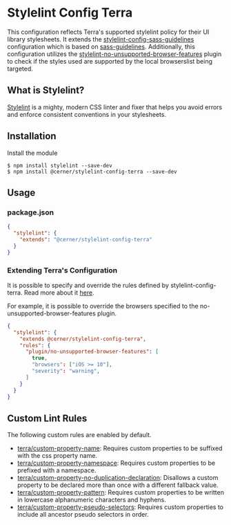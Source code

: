 
<Badge />

# Stylelint Config Terra

This configuration reflects Terra's supported stylelint policy for their UI library stylesheets. It extends the  [stylelint-config-sass-guidelines](https://github.com/bjankord/stylelint-config-sass-guidelines) configuration which is based on [sass-guidelines](https://sass-guidelin.es/). Additionally, this configuration utilizes the [stylelint-no-unsupported-browser-features](https://github.com/ismay/stylelint-no-unsupported-browser-features) plugin to check if the styles used are supported by the local browserslist being targeted.

## What is Stylelint?

[Stylelint](https://stylelint.io/) is a mighty, modern CSS linter and fixer that helps you avoid errors and enforce consistent conventions in your stylesheets.

## Installation

Install the module

```shell
$ npm install stylelint --save-dev
$ npm install @cerner/stylelint-config-terra --save-dev
```

## Usage

### package.json

```json
{
  "stylelint": {
    "extends": "@cerner/stylelint-config-terra"
  }
}
```

### Extending Terra's Configuration

It is possible to specify and override the rules defined by stylelint-config-terra. Read more about it [here](https://stylelint.io/user-guide/configuration/#extends).

For example, it is possible to override the browsers specified to the no-unsupported-browser-features plugin.

```json
{
  "stylelint": {
    "extends @cerner/stylelint-config-terra",
    "rules": {
      "plugin/no-unsupported-browser-features": [
        true,
        "browsers": ["iOS >= 10"],
        "severity": "warning",
      ]
    }
  }
}
```

## Custom Lint Rules

The following custom rules are enabled by default.

* [terra/custom-property-name](/dev_tools/terra-toolkit-docs/stylelint-config-terra/custom-rules/custom-property-name): Requires custom properties to be suffixed with the css property name.
* [terra/custom-property-namespace](/dev_tools/terra-toolkit-docs/stylelint-config-terra/custom-rules/custom-property-namespace): Requires custom properties to be prefixed with a namespace.
* [terra/custom-property-no-duplication-declaration](/dev_tools/terra-toolkit-docs/stylelint-config-terra/custom-rules/custom-property-no-duplicate-declaration): Disallows a custom property to be declared more than once with a different fallback value.
* [terra/custom-property-pattern](/dev_tools/terra-toolkit-docs/stylelint-config-terra/custom-rules/custom-property-pattern): Requires custom properties to be written in lowercase alphanumeric characters and hyphens.
* [terra/custom-property-pseudo-selectors](/dev_tools/terra-toolkit-docs/stylelint-config-terra/custom-rules/custom-property-pseudo-selectors): Requires custom properties to include all ancestor pseudo selectors in order.
